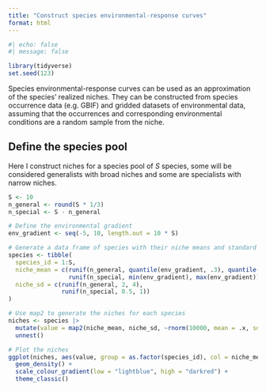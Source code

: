 ```yaml
---
title: "Construct species environmental-response curves"
format: html
---
```


```r
#| echo: false
#| message: false

library(tidyverse)
set.seed(123)
```

Species environmental-response curves can be used as an approximation of the species' realized niches. They can be constructed from species occurrence data (e.g. GBIF) and gridded datasets of environmental data, assuming that the occurrences and corresponding environmental conditions are a random sample from the niche. 

## Define the species pool

Here I construct niches for a species pool of $S$ species, some will be considered generalists with broad niches and some are specialists with narrow niches.

```r
S <- 10
n_general <- round(S * 1/3)
n_special <- S - n_general

```

```r
# Define the environmental gradient
env_gradient <- seq(-5, 10, length.out = 10 * S)

# Generate a data frame of species with their niche means and standard deviations
species <- tibble(
  species_id = 1:S,
  niche_mean = c(runif(n_general, quantile(env_gradient, .3), quantile(env_gradient, .7)),
                 runif(n_special, min(env_gradient), max(env_gradient))),
  niche_sd = c(runif(n_general, 2, 4), 
               runif(n_special, 0.5, 1))
)
```

```r
# Use map2 to generate the niches for each species
niches <- species |> 
  mutate(value = map2(niche_mean, niche_sd, ~rnorm(10000, mean = .x, sd = .y))) |> 
  unnest()
```


```r
# Plot the niches
ggplot(niches, aes(value, group = as.factor(species_id), col = niche_mean)) +
  geom_density() +
  scale_colour_gradient(low = "lightblue", high = "darkred") +
  theme_classic()
```


